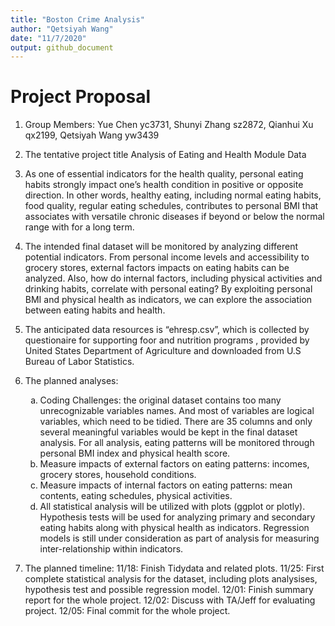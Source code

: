 ```yaml
---
title: "Boston Crime Analysis"
author: "Qetsiyah Wang"
date: "11/7/2020"
output: github_document
---
```


# Project Proposal

1. Group Members:
   Yue Chen yc3731, Shunyi Zhang sz2872, Qianhui Xu qx2199, Qetsiyah Wang yw3439
  
2. The tentative project title
   Analysis of Eating and Health Module Data

3. As one of essential indicators for the health quality, personal eating habits strongly impact one's health condition in positive or opposite direction. In other words, healthy eating, including normal eating habits, food quality, regular eating schedules, contributes to personal BMI that associates with versatile chronic diseases if beyond or below the normal range with for a long term. 

4. The intended final dataset will be monitored by analyzing different potential indicators. From personal income levels and accessibility to grocery stores, external factors impacts on eating habits can be analyzed. Also, how do internal factors, including physical activities and drinking habits, correlate with personal eating? By exploiting personal BMI and physical health as indicators, we can explore the association between eating habits and health. 

5. The anticipated data resources is "ehresp.csv", which is collected by questionaire for supporting foor and nutrition programs , provided by United States Department of Agriculture and downloaded from U.S Bureau of Labor Statistics. 

6. The planned analyses: 
   a. Coding Challenges: the original dataset contains too many unrecognizable variables names. And most of variables are logical variables, which need to be tidied. There are 35 columns and only several meaningful variables would be kept in the final dataset analysis. For all analysis, eating patterns will be monitored through personal BMI index and physical health score. 
   b. Measure impacts of external factors on eating patterns: incomes, grocery stores, household conditions.
   c. Measure impacts of internal factors on eating patterns: mean contents, eating schedules, physical activities.
   d. All statistical analysis will be utilized with plots (ggplot or plotly). Hypothesis tests will be used for analyzing primary and secondary eating habits along with physical health as indicators. Regression models is still under consideration as part of analysis for measuring inter-relationship within indicators.
   
7. The planned timeline:
   11/18: Finish Tidydata and related plots.
   11/25: First complete statistical analysis for the dataset, including plots analysises, hypothesis test and possible regression model.
   12/01: Finish summary report for the whole project.
   12/02: Discuss with TA/Jeff for evaluating project.
   12/05: Final commit for the whole project.